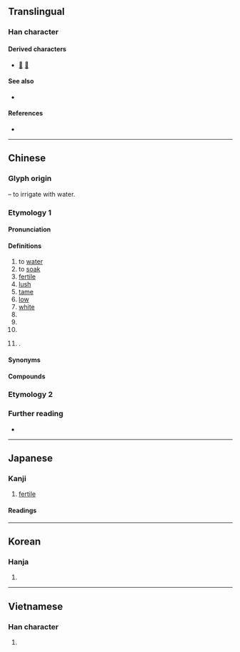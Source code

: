 {{character info}}
==Translingual==

===Han character===
{{Han char|rn=85|rad=水|as=04|sn=7|four=32134|canj=EHK|ids=⿰氵夭}}

====Derived characters====
* [[𠴎]] [[鋈]]

====See also====
* {{l|mul|添}}

====References====
* {{Han ref|kx=0609.130|dkj=17184|dj=1002.100|hdz=31566.050|uh=6C83|ud=27779|bh=A855|bd=43093}}

----

==Chinese==
{{zh-forms|alt=渥-Min Nan}}

===Glyph origin===
{{Han etym}}
{{Han compound|水|alt1=氵|t1=water|夭|ls=psc|c1=s|c2=p}} – to irrigate with water.

===Etymology 1===

====Pronunciation====
{{zh-pron
|m=wò
|c=juk1
|h=pfs=
|md=
|mn=ak/qz,xm,zz:ok
|mn_note=ak - vernacular; ok - literary
|w=
|mc=y
|oc=y
|cat=v,a
}}

====Definitions====
{{zh-hanzi}}

# to [[water]]
# to [[soak]]
# [[fertile]]
# [[lush]]
# [[tame]]
# [[low]]
# [[white]]
# {{place|zh|river|p/Shanxi}}
# {{zh-short|曲沃}}
# {{zh-alt-form|飫}}
# {{surname|zh}}.

====Synonyms====
{{zh-dial|澆}}

====Compounds====
{{zh-der|以湯沃雪|以湯沃沸|如湯沃雪|以飴沃釜|沃沃|沃土|沃野千里|沃腴|沃果兒|沃饒|啟沃|沃野|沃衍|衍沃|表沃夫|肥沃月灣|饒沃|肥沃|符拉迪沃斯托克}}

===Etymology 2===
{{zh-see|澳|ss}}

===Further reading===
* {{thcwd|3295}}

----

==Japanese==

===Kanji===
{{ja-kanji|grade=|rs=水04}}

# [[fertile]]

====Readings====
{{ja-readings
|goon=おく
|kanon=よく
|kanyoon=よう
|kun=そそ-ぐ, こえる, い-る<い-る<𛀆-る
|nanori=そそぐ
}}

----

==Korean==

===Hanja===
{{ko-hanja|hangeul=옥|eumhun=|rv=ok|mr=ok|y=ok}}

# {{rfdef|ko|sort=水04}}

----

==Vietnamese==

===Han character===
{{vi-readings|reading=óc|rs=水04}}

# {{rfdef|vi|sort=水04}}